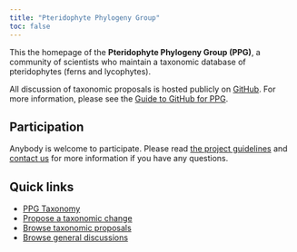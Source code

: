 ```yaml
---
title: "Pteridophyte Phylogeny Group"
toc: false
---
```


This the homepage of the **Pteridophyte Phylogeny Group (PPG)**, a community of scientists who maintain a taxonomic database of pteridophytes (ferns and lycophytes).

All discussion of taxonomic proposals is hosted publicly on [GitHub](https://github.com/pteridogroup/ppg/). For more information, please see the [Guide to GitHub for PPG](github.qmd).

## Participation

Anybody is welcome to participate. Please read [the project guidelines](guidelines.qmd) and [contact us](guidelines.qmd#coordinating-committee) for more information if you have any questions.

## Quick links

- [PPG Taxonomy](ppg.qmd)
- [Propose a taxonomic change](https://github.com/pteridogroup/ppg/issues/new?assignees=&labels=taxonomic+proposal&template=taxonomic-proposal.yml)
- [Browse taxonomic proposals](https://github.com/pteridogroup/ppg/issues)
- [Browse general discussions](https://github.com/pteridogroup/ppg/discussions)
